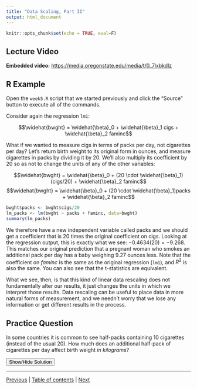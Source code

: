 ```yaml
---
title: "Data Scaling, Part II"
output: html_document
---
```


```r
knitr::opts_chunk$set(echo = TRUE, eval=F)
```

## Lecture Video
**Embedded video:** [https://media.oregonstate.edu/media/t/0_7lxbkdlz](https://media.oregonstate.edu/media/t/0_7lxbkdlz)

## R Example
Open the `week5.R` script that we started previously and click the "Source" button to execute all of the commands. 

Consider again the regression `lm1`:

$$\widehat{bwght} = \widehat{\beta}_0 + \widehat{\beta}_1 cigs + \widehat{\beta}_2 faminc$$

What if we wanted to measure cigs in terms of packs per day, not cigarettes per day? Let’s return birth weight to its original form in ounces, and measure cigarettes in packs by dividing it by 20. We’ll also multiply its coefficient by 20 so as not to change the units of any of the other variables:

$$\widehat{bwght} = \widehat{\beta}_0 + (20 \cdot \widehat{\beta}_1)(cigs/20) + \widehat{\beta}_2 faminc$$
$$\widehat{bwght} = \widehat{\beta}_0 + (20 \cdot \widehat{\beta}_1)packs + \widehat{\beta}_2 faminc$$

```r
bwght$packs <- bwght$cigs/20
lm_packs <- lm(bwght ~ packs + faminc, data=bwght)
summary(lm_packs)
```

We therefore have a new independent variable called packs and we should get a coefficient that is 20 times the original coefficient on cigs. Looking at the regression output, this is exactly what we see: $-0.4634(20)=-9.268$. This matches our original prediction that a pregnant woman who smokes an additional pack per day has a baby weighing 9.27 ounces less. Note that the coefficient on $faminc$ is the same as the original regression (`lm1`), and $R^2$ is also the same. You can also see that the t-statistics are equivalent.

What we see, then, is that this kind of linear data rescaling does not fundamentally alter our results, it just changes the units in which we interpret those results. Data rescaling can be useful to place data in more natural forms of measurement, and we needn’t worry that we lose any information or get different results in the process.


## Practice Question
In some countries it is common to see half-packs containing 10 cigarettes (instead of the usual 20). How much does an additional half-pack of cigarettes per day affect birth weight *in kilograms*?

<div id="spoiler" style="display:none">

```r
bwght$bwghtkg <- bwght$bwghtlbs/2.2
bwght$cigshalfpack <- bwght$cigs/10
lm_half <- lm(bwghtkg ~ cigshalfpack + faminc, data=bwght)
summary(lm_half)
```

One additional half pack of cigarettes reduces birth weight by `r abs(round(coefficients(lm_half)["cigshalfpack"], 3))` kilograms.

</div>

<button title="Click to Show/Hide Content" type="button" onclick="if(document.getElementById('spoiler') .style.display=='none') {document.getElementById('spoiler') .style.display=''}else{document.getElementById('spoiler') .style.display='none'}">Show/Hide Solution</button>



---

[Previous](data_scaling_I.html) | [Table of contents](toc.html) | [Next](quadratics_I.html) 
